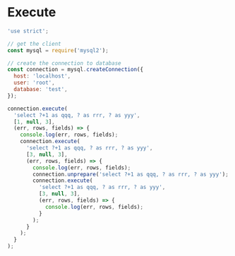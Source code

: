 
# Execute

<Tabs>
  <TabItem value='index.js' default>

```js
'use strict';

// get the client
const mysql = require('mysql2');

// create the connection to database
const connection = mysql.createConnection({
  host: 'localhost',
  user: 'root',
  database: 'test',
});

connection.execute(
  'select ?+1 as qqq, ? as rrr, ? as yyy',
  [1, null, 3],
  (err, rows, fields) => {
    console.log(err, rows, fields);
    connection.execute(
      'select ?+1 as qqq, ? as rrr, ? as yyy',
      [3, null, 3],
      (err, rows, fields) => {
        console.log(err, rows, fields);
        connection.unprepare('select ?+1 as qqq, ? as rrr, ? as yyy');
        connection.execute(
          'select ?+1 as qqq, ? as rrr, ? as yyy',
          [3, null, 3],
          (err, rows, fields) => {
            console.log(err, rows, fields);
          }
        );
      }
    );
  }
);
```

  </TabItem>
</Tabs>
